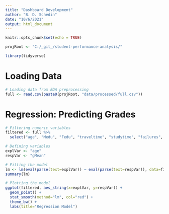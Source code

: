 ```yaml
---
title: "Dashboard Development"
author: "B. D. Schedin"
date: "10/6/2021"
output: html_document
---
```


```r

knitr::opts_chunk$set(echo = TRUE)

projRoot <- "C:/_git_/student-performance-analysis/"

library(tidyverse)

```

# Loading Data
```r

# Loading data from EDA preprocessing
full <- read.csv(paste0(projRoot, "data/processed/full.csv"))

```


# Regression: Predicting Grades
```r

# Filtering numeric variables
filtered <- full %>%
  select("age", "Medu", "Fedu", "traveltime", "studytime", "failures", "famrel", "freetime", "goout", "Dalc", "Walc", "health", "absences", "G1", "G2", "G3", "gMean")

# Defining variables
explVar <- "age"
respVar <- "gMean"

# Fitting the model
lm <- lm(eval(parse(text=explVar)) ~ eval(parse(text=respVar)), data=filtered)
summary(lm)

# Plotting the model
ggplot(filtered, aes_string(x=explVar, y=respVar)) +
  geom_point() +
  stat_smooth(method="lm", col="red") +
  theme_bw() +
  labs(title="Regression Model")

```

